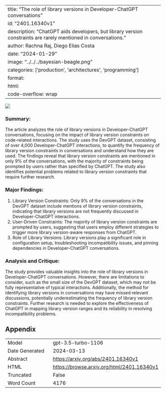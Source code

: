 
---
title: "The role of library versions in Developer-ChatGPT conversations"
id: "2401.16340v1"
description: "ChatGPT aids developers, but library version constraints are rarely mentioned in conversations."
author: Rachna Raj, Diego Elias Costa
date: "2024-01-29"
image: "../../../bayesian-beagle.png"
categories: ['production', 'architectures', 'programming']
format:
  html:
    code-overflow: wrap
---

![](../../../bayesian-beagle.png)

### Summary:
The article analyzes the role of library versions in Developer-ChatGPT conversations, focusing on the impact of library version constraints on code-related interactions. The study uses the DevGPT dataset, consisting of over 4,000 Developer-ChatGPT interactions, to quantify the frequency of library version constraints in conversations and understand how they are used. The findings reveal that library version constraints are mentioned in only 9% of the conversations, with the majority of constraints being prompted by users rather than specified by ChatGPT. The study also identifies potential problems related to library version constraints that require further research.

### Major Findings:
1. Library Version Constraints: Only 9% of the conversations in the DevGPT dataset include mentions of library version constraints, indicating that library versions are not frequently discussed in Developer-ChatGPT interactions.
2. User-Driven Constraints: The majority of library version constraints are prompted by users, suggesting that users employ different strategies to trigger more library version-aware responses from ChatGPT.
3. Role of Library Versions: Library versions play a significant role in configuration setup, troubleshooting incompatibility issues, and pinning dependencies in Developer-ChatGPT conversations.

### Analysis and Critique:
The study provides valuable insights into the role of library versions in Developer-ChatGPT conversations. However, there are limitations to consider, such as the small size of the DevGPT dataset, which may not be fully representative of typical interactions. Additionally, the method for identifying library versions in conversations may have missed relevant discussions, potentially underestimating the frequency of library version constraints. Further research is needed to explore the effectiveness of ChatGPT in mapping library version ranges and its reliability in resolving incompatibility problems.

## Appendix

|          |          |
|----------|----------|
| Model     | gpt-3.5-turbo-1106       |
| Date Generated     | 2024-03-13       |
| Abstract | [https://arxiv.org/abs/2401.16340v1](https://arxiv.org/abs/2401.16340v1)        |
| HTML     | [https://browse.arxiv.org/html/2401.16340v1](https://browse.arxiv.org/html/2401.16340v1)       |
| Truncated       | False       |
| Word Count       | 4176       |